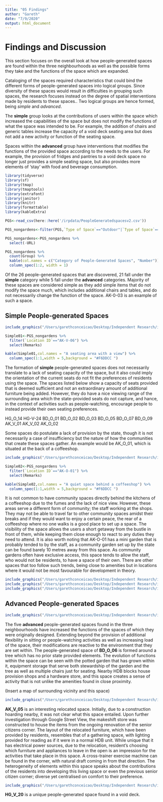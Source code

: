 ```yaml
---
title: "05 Findings"
author: "Gareth"
date: "7/9/2020"
output: html_document
---
```


# Findings and Discussion

This section focuses on the overall look at how people-generated spaces are found within the three neighbourhoods as well as the possible forms they take and the functions of the space which are expanded. 

Cataloging of the spaces required characteristics that could bind the different forms of people-generated spaces into logical groups. Since diversity of these spaces would result in difficulties in grouping such spaces, the research focuses instead on the degree of spatial interventions made by residents to these spaces.. Two logical groups are hence formed, being _simple_ and _advanced_. 

The **simple** group looks at the contributions of users within the space which increased the capabilities of the space but does not modify the functions of what the space was intended to be. For example, the addition of chairs and generic tables increase the capacity of a void deck seating area but does not add a new activity or function of the seating space. 

Spaces within the **advanced** group have interventions that modifies the functions of the provided space according to the needs to the users. For example, the provision of fridges and pantries to a void deck space no longer just provides a simple seating space, but also provides more elements of 'stay' with food and beverage consumption. 


```r
library(tidyverse)
library(sf)
library(tmap)
library(tmaptools)
library(extrafont)
library(janitor)
library(knitr)
library(formattable)
library(kableExtra)
```

```r
PGS<-read_csv(here::here('/irpdata/PeopleGeneratedspacesv2.csv'))

PGS_nongardens<-filter(PGS,`Type of Space`=="Outdoor"|`Type of Space`=="Void Deck")

PGS_nongardens<-PGS_nongardens %>% 
  select(-URL)

PGS_nongardens %>% 
  count(Group) %>% 
  kable(col.names = c("Category of People-Generated Spaces", "Number")) %>% 
  column_spec(1:2, width = 1)
```

Of the 26 people-generated spaces that are discovered, 21 fall under the **simple** category while 5 fall under the **advanced** categories. Majority of these spaces are considered simple as they add simple items that do not modify the space much, which includes additional chairs and tables, and do not necessarily change the function of the space. AK-0-03 is an example of such a space. 

## Simple People-generated Spaces

```r
include_graphics("/Users/garethconceicao/Desktop/Independent Research/irp/irp/irpdata/Amk People Generated/AK_V_06.jpg",dpi = 72)
```


```r
Simple01<-PGS_nongardens %>% 
  filter(`Location ID`=="AK-V-06") %>% 
  select(Remarks)

kable(Simple01,col.names = "A seating area with a view") %>% 
  column_spec(1:1,width = 5,background = "#F6DDCC ")
```

The formation of **simple** people-generated spaces does not necessarily translate to a lack of seating capacity of the space, but it also could imply the orientation of the current seats do not fit the preferences of residents using the space. The spaces listed below show a capacity of seats provided that is deemed sufficient and not an extraordinary amount of additional furniture being added. However, they do have a nice viewing range of the surrounding area which the state-provided seats do not capture, and hance, in the context of activities such as people-watching, encourage people to instead provide their own seating preferences.

HG_O_14
HG-V-24
BD_O_01
BD_O_02
BD_O_03
BD_O_05
BD_O_07
BD_O_09
AK_V_01
AK_V_02
AK_O_02


Some spaces do postulate a lack of provision by the state, though it is not necessarily a case of insufficiency but the nature of how the communities that create these spaces gather. An example would be AK_O_01, which is situated at the back of a coffeeshop. 

```r
include_graphics("/Users/garethconceicao/Desktop/Independent Research/irp/irp/irpdata/Amk People Generated/AK_O_01.jpg",dpi = 72)
```

```r
Simple02<-PGS_nongardens %>% 
  filter(`Location ID`=="AK-O-01") %>% 
  select(Remarks)

kable(Simple02,col.names = "A quiet space behind a coffeeshop") %>% 
  column_spec(1:1,width = 5,background = "#F6DDCC ")
```

It is not common to have community spaces directly behind the kitchens of a coffeeshop due to the fumes and the lack of nice view. However, these areas serve a different form of community; the staff working at the shops. They may not be able to travel far to other community spaces amidst their breaks and if they would want to enjoy a certain peace, the rear of a coffeeshop where no one walks is a good place to set up a space. The visibility of the space allows the users a short getaway from the bustle in front of them, while keeping them close enough to react to any duties they need to attend. It is also worth noting that AK-O-01 has a mini garden that is probably tended to by the staff, as a community garden set up by the state can be found barely 10 metres away from this space. As community gardens often have exclusive access, this space tends to allow the staff, who would not be residents, to have a space of their own. There are other spaces that too follow such trends, being close to amenities but in locations where it would not be most favourable for development in theory.

```r
include_graphics("/Users/garethconceicao/Desktop/Independent Research/irp/irp/irpdata/Amk People Generated/AK_O_02.jpg",dpi = 72)
include_graphics("/Users/garethconceicao/Desktop/Independent Research/irp/irp/irpdata/Bedok People Generated/BD_O_04.jpg",dpi = 72)
include_graphics("/Users/garethconceicao/Desktop/Independent Research/irp/irp/irpdata/Bedok People Generated/BD_O_07.jpg",dpi = 72)
```



## Advanced People-generated Spaces

```r
include_graphics("/Users/garethconceicao/Desktop/Independent Research/irp/irp/irpdata/Bedok People Generated/BD_O_06.jpg",dpi = 72)
```

The five **advanced** people-generated spaces found in the three neighbourhoods have increased the functions of the spaces of which they were originally designed. Extending beyond the provision of additional flexibility in sitting or people-watching activities as well as increasing load of the space, their modifications are reactive to the environment that they are set within. The people-generated space of **BD_O_06** is formed around a tree which has no prior state provided elements. The evolution of functions within the space can be seen with the potted garden that has grown within it, equipment storage that serve both stewardship of the garden and the tree as well as multiple chairs just for seating. Nearby HDB blocks house provision shops and a hardware store, and this space creates a sense of activity that is not unlike the amenities found in close proximity.

(Insert a map of surrounding vicinity and this space)

```r
include_graphics("/Users/garethconceicao/Desktop/Independent Research/irp/irp/irpdata/Amk People Generated/AK_V_05.jpg",dpi = 72)
```


**AK_V_05** is an interesting relocated space. Initially, due to a construction hoarding nearby, it was not clear what this space entailed. Upon further investigation through Google Street View, the makeshift store was constructed to house the items from the ongoing renovation of the senior citizens corner. The layout of the relocated furniture, which have been provided by residents, resembles that of a gathering space, with lighting provided for reading as if it were in a normal HDB unit. While unique that it has electrical power sources, due to the relocation, resident's choosing which furniture and appliances to leave in the open is an impression for the activities that take place in this space. A cross-trainer exercise machine can be found in the corner, with natural draft coming in from that direction. The heterogeneity of elements within this space speaks about the contributions of the residents into developing this living space or even the previous senior citizen corner; diverse yet centralised on comfort to their preference. 


```r
include_graphics("/Users/garethconceicao/Desktop/Independent Research/irp/irp/irpdata/Hougang People Generated/HG_V_20.jpg",dpi = 72)
```

**HG_V_20** is a unique people-generated space found in a void deck.

